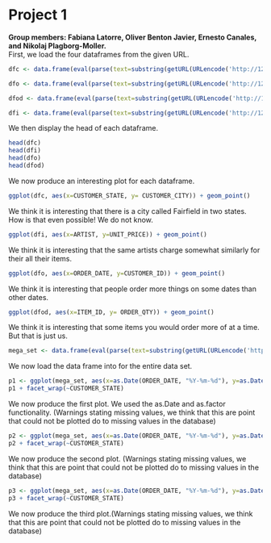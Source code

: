 Project 1
====
**Group members: Fabiana Latorre, Oliver Benton Javier, Ernesto Canales, and Nikolaj Plagborg-Moller.**  
First, we load the four dataframes from the given URL.
```r
dfc <- data.frame(eval(parse(text=substring(getURL(URLencode('http://129.152.144.84:5001/rest/native/?query="select * from customers"'), httpheader=c(DB='jdbc:oracle:thin:@129.152.144.84:1521/PDB1.usuniversi01134.oraclecloud.internal', USER='DV_ORDERS', PASS='orcl', MODE='native_mode', MODEL='model', returnFor = 'R', returnDimensions = 'False'), verbose = TRUE), 1, 2^31-1))))

dfo <- data.frame(eval(parse(text=substring(getURL(URLencode('http://129.152.144.84:5001/rest/native/?query="select * from orders"'), httpheader=c(DB='jdbc:oracle:thin:@129.152.144.84:1521/PDB1.usuniversi01134.oraclecloud.internal', USER='DV_ORDERS', PASS='orcl', MODE='native_mode', MODEL='model', returnFor = 'R', returnDimensions = 'False'), verbose = TRUE), 1, 2^31-1))))

dfod <- data.frame(eval(parse(text=substring(getURL(URLencode('http://129.152.144.84:5001/rest/native/?query="select * from order_details"'), httpheader=c(DB='jdbc:oracle:thin:@129.152.144.84:1521/PDB1.usuniversi01134.oraclecloud.internal', USER='DV_ORDERS', PASS='orcl', MODE='native_mode', MODEL='model', returnFor = 'R', returnDimensions = 'False'), verbose = TRUE), 1, 2^31-1))))

dfi <- data.frame(eval(parse(text=substring(getURL(URLencode('http://129.152.144.84:5001/rest/native/?query="select * from items"'), httpheader=c(DB='jdbc:oracle:thin:@129.152.144.84:1521/PDB1.usuniversi01134.oraclecloud.internal', USER='DV_ORDERS', PASS='orcl', MODE='native_mode', MODEL='model', returnFor = 'R', returnDimensions = 'False'), verbose = TRUE), 1, 2^31-1))))
```
We then display the head of each dataframe.
```r
head(dfc)
head(dfi)
head(dfo)
head(dfod)
```
We now produce an interesting plot for each dataframe.
```r
ggplot(dfc, aes(x=CUSTOMER_STATE, y= CUSTOMER_CITY)) + geom_point()
``` 
  
We think it is interesting that there is a city called Fairfield in two states. How is that even possible! We do not know.
```r
ggplot(dfi, aes(x=ARTIST, y=UNIT_PRICE)) + geom_point()
```
  
We think it is interesting that the same artists charge somewhat similarly for their all their items.
```r
ggplot(dfo, aes(x=ORDER_DATE, y=CUSTOMER_ID)) + geom_point()
```
  
We think it is interesting that people order more things on some dates than other dates.
```r
ggplot(dfod, aes(x=ITEM_ID, y= ORDER_QTY)) + geom_point()
```
  
We think it is interesting that some items you would order more of at a time. But that is just us.


```r
mega_set <- data.frame(eval(parse(text=substring(getURL(URLencode('http://129.152.144.84:5001/rest/native/?query="select * from orders o join customers c on o.customer_id = c.customer_id join order_details d on o.order_id = d.order_id join items i on d.item_id = i.item_id"'), httpheader=c(DB='jdbc:oracle:thin:@129.152.144.84:1521/PDB1.usuniversi01134.oraclecloud.internal', USER='DV_ORDERS', PASS='orcl', MODE='native_mode', MODEL='model', returnFor = 'R', returnDimensions = 'False'), verbose = TRUE), 1, 2^31-1))))
```

We now load the data frame into for the entire data set.

```r
p1 <- ggplot(mega_set, aes(x=as.Date(ORDER_DATE, "%Y-%m-%d"), y=as.Date(SHIPPED_DATE, "%Y-%m-%d"), color = as.factor(UNIT_PRICE))) + geom_point()
p1 + facet_wrap(~CUSTOMER_STATE)
```

We now produce the first plot. We used the as.Date and as.factor functionality. 
(Warnings stating missing values, we think that this are point that could not be plotted do to missing values in the database)

```r
p2 <- ggplot(mega_set, aes(x=as.Date(ORDER_DATE, "%Y-%m-%d"), y=as.Date(SHIPPED_DATE, "%Y-%m-%d"), color = as.factor(TITLE))) + geom_point()
p2 + facet_wrap(~CUSTOMER_STATE)
```

We now produce the second plot. 
(Warnings stating missing values, we think that this are point that could not be plotted do to missing values in the database)

```r
p3 <- ggplot(mega_set, aes(x=as.Date(ORDER_DATE, "%Y-%m-%d"), y=as.Date(SHIPPED_DATE, "%Y-%m-%d"), color = as.factor(ARTIST))) + geom_point()
p3 + facet_wrap(~CUSTOMER_STATE)
``` 

We now produce the third plot.(Warnings stating missing values, we think that this are point that could not be plotted do to missing values in the database)
